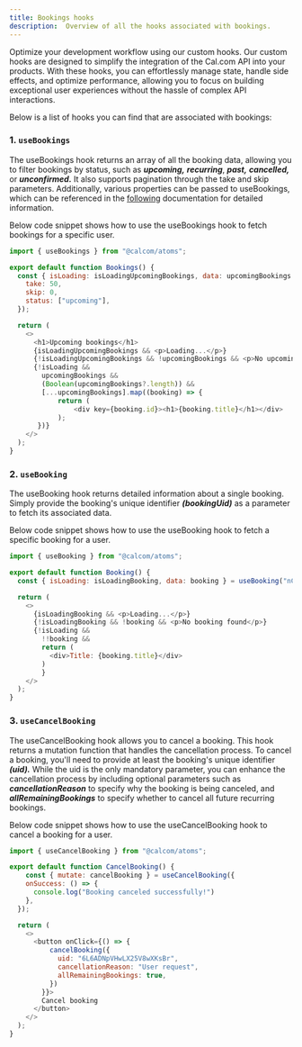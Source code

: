 ```yaml
---
title: Bookings hooks
description:  Overview of all the hooks associated with bookings.
---
```


Optimize your development workflow using our custom hooks. Our custom hooks are designed to simplify the integration of the Cal.com API into your products. With these hooks, you can effortlessly manage state, handle side effects, and optimize performance, allowing you to focus on building exceptional user experiences without the hassle of complex API interactions. 

Below is a list of hooks you can find that are associated with bookings:

### 1. `useBookings`

The useBookings hook returns an array of all the booking data, allowing you to filter bookings by status, such as ***upcoming,*** ***recurring***, ***past,*** ***cancelled,*** or ***unconfirmed.*** It also supports pagination through the take and skip parameters. Additionally, various properties can be passed to useBookings, which can be referenced in the [following](https://github.com/calcom/cal.com/blob/307b2946a2cb6dcdb32dbee6c4f448e8a01c4285/packages/platform/types/bookings/2024-08-13/inputs/get-bookings.input.ts#L32) documentation for detailed information.

Below code snippet shows how to use the useBookings hook to fetch bookings for a specific user.

```js
import { useBookings } from "@calcom/atoms";

export default function Bookings() {
  const { isLoading: isLoadingUpcomingBookings, data: upcomingBookings } = useBookings({
    take: 50,
    skip: 0,
    status: ["upcoming"],
  });

  return (
    <>
      <h1>Upcoming bookings</h1>
      {isLoadingUpcomingBookings && <p>Loading...</p>}
      {!isLoadingUpcomingBookings && !upcomingBookings && <p>No upcoming bookings found</p>}
      {!isLoading &&
        upcomingBookings &&
        (Boolean(upcomingBookings?.length)) &&
        [...upcomingBookings].map((booking) => {
            return (
                <div key={booking.id}><h1>{booking.title}</h1></div>
            );
       })}
    </>
  );
}
```

### 2. `useBooking`

The useBooking hook returns detailed information about a single booking. Simply provide the booking's unique identifier ***(bookingUid)*** as a parameter to fetch its associated data. 

Below code snippet shows how to use the useBooking hook to fetch a specific booking for a user.

```js
import { useBooking } from "@calcom/atoms";

export default function Booking() {
  const { isLoading: isLoadingBooking, data: booking } = useBooking("nChHoxEm1GXVPzi7TNAuWc");

  return (
    <>
      {isLoadingBooking && <p>Loading...</p>}
      {!isLoadingBooking && !booking && <p>No booking found</p>}
      {!isLoading &&
        !!booking &&
        return (
          <div>Title: {booking.title}</div>
        )
        }
    </>
  );
}
```

### 3. `useCancelBooking`

The useCancelBooking hook allows you to cancel a booking. This hook returns a mutation function that handles the cancellation process. To cancel a booking, you'll need to provide at least the booking's unique identifier ***(uid).*** While the uid is the only mandatory parameter, you can enhance the cancellation process by including optional parameters such as ***cancellationReason*** to specify why the booking is being canceled, and ***allRemainingBookings*** to specify whether to cancel all future recurring bookings.

Below code snippet shows how to use the useCancelBooking hook to cancel a booking for a user.

```js
import { useCancelBooking } from "@calcom/atoms";

export default function CancelBooking() {
    const { mutate: cancelBooking } = useCancelBooking({
    onSuccess: () => {
      console.log("Booking canceled successfully!")
    },
  });

  return (
    <>
      <button onClick={() => {
          cancelBooking({
            uid: "6L6ADNpVHwLX25V8wXKsBr",
            cancellationReason: "User request",
            allRemainingBookings: true,
          })
        }}>
        Cancel booking
      </button>
    </>
  );
}
```